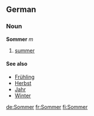 ==German==
===Noun===
'''Sommer''' ''m''

# [[summer]]

====See also====
*[[Frühling]]
*[[Herbst]]
*[[Jahr]]
*[[Winter]]

[[de:Sommer]]
[[fr:Sommer]]
[[fi:Sommer]]